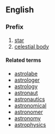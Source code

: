 ==English==
===Prefix===

#[[star]]
#[[celestial body]]

====Related terms====
*[[astrolabe]]
*[[astrologer]]
*[[astrology]]
*[[astronaut]]
*[[astronautics]]
*[[astronomical]]
*[[astronomer]]
*[[astronomy]]
*[[astrophysics]]